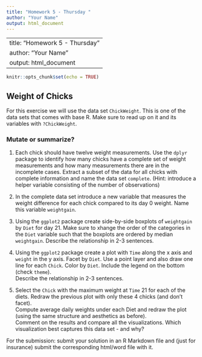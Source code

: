 ```yaml
---
title: "Homework 5 - Thursday "
author: "Your Name"
output: html_document
---
```


---
title: "Homework 5 - Thursday "
author: "Your Name"
output: html_document
---


```r
knitr::opts_chunk$set(echo = TRUE)
```

## Weight of Chicks

For this exercise we will use the data set `ChickWeight`. This is one of the data sets that comes with base R. Make sure to read up on it and its variables with `?ChickWeight`. 

### Mutate or summarize? 

1. Each chick should have twelve weight measurements. Use the `dplyr` package to identify how many chicks have a complete set of weight measurements and how many measurements there are in the incomplete cases. Extract a subset of the data for all chicks with complete information and name the data set `complete`. (Hint: introduce a helper variable consisting of the number of observations)  

2. In the complete data set introduce a new variable that measures the  weight difference for each chick compared to its day 0 weight. Name this variable `weightgain`.   


3.  Using the `ggplot2` package create  side-by-side boxplots of `weightgain` by `Diet` for day 21. Make sure to xhange the order of the categories in the `Diet` variable such that the boxplots are ordered by median `weightgain`.
Describe the relationship in 2-3 sentences. 

3. Using the `ggplot2` package create a  plot with `Time` along the x axis and `weight` in the y axis. Facet by `Diet`. Use a point layer and also draw one line for each `Chick`. Color by `Diet`.  Include the legend on the bottom (check `theme`).<br>
Describe the relationship in 2-3 sentences. 


4. Select the  `Chick` with the maximum weight at `Time` 21 for each of the diets. Redraw the previous plot with only these 4 chicks (and don't facet).<br>
Compute average daily weights under each Diet and redraw the plot (using the same structure and aesthetics as before).<br>
Comment on the results and compare all the visualizations. Which visualization  best captures this data set - and why?

For the submission: submit your solution in an R Markdown file and (just for insurance) submit the corresponding html/word file with it. 
 
